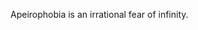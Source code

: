{{only in|{{in appendix|Invented phobias}}}}<!-- Long comment to avoid listing as short page ..................................................................................................................................................................................... -->
Apeirophobia is an irrational fear of infinity.